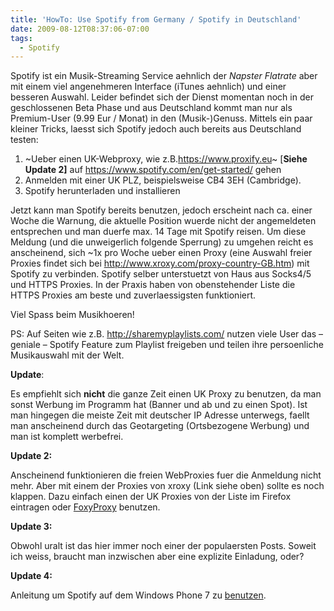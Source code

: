 ```yaml
---
title: 'HowTo: Use Spotify from Germany / Spotify in Deutschland'
date: 2009-08-12T08:37:06-07:00
tags:
  - Spotify
---
```

Spotify ist ein Musik-Streaming Service aehnlich der _Napster Flatrate_ aber mit einem viel angenehmeren Interface (iTunes aehnlich) und einer besseren Auswahl. Leider befindet sich der Dienst momentan noch in der geschlossenen Beta Phase und aus Deutschland kommt man nur als Premium-User (9.99 Eur / Monat) in den (Musik-)Genuss. Mittels ein paar kleiner Tricks, laesst sich Spotify jedoch auch bereits aus Deutschland testen:

  1. ~Ueber einen UK-Webproxy, wie z.B.<a href="https://www.proxify.eu" target="_blank">https://www.proxify.eu</a>~ [**Siehe Update 2]** auf <a href="https://www.spotify.com/en/get-started/" target="_blank" >https://www.spotify.com/en/get-started/</a> gehen
  2. Anmelden mit einer UK PLZ, beispielsweise CB4 3EH (Cambridge).
  3. Spotify herunterladen und installieren

Jetzt kann man Spotify bereits benutzen, jedoch erscheint nach ca. einer Woche die Warnung, die aktuelle Position wuerde nicht der angemeldeten entsprechen und man duerfe max. 14 Tage mit Spotify reisen. Um diese Meldung (und die unweigerlich folgende Sperrung) zu umgehen reicht es anscheinend, sich ~1x pro Woche ueber einen Proxy (eine Auswahl freier Proxies findet sich bei  http://www.xroxy.com/proxy-country-GB.htm) mit Spotify zu verbinden. Spotify selber unterstuetzt von Haus aus Socks4/5 und HTTPS Proxies. In der Praxis haben von obenstehender Liste die HTTPS Proxies am beste und zuverlaessigsten funktioniert.

Viel Spass beim Musikhoeren!

PS: Auf Seiten wie z.B.  http://sharemyplaylists.com/ nutzen viele User das &#8211; geniale &#8211; Spotify Feature zum Playlist freigeben und teilen ihre persoenliche Musikauswahl mit der Welt.

**Update**:

Es empfiehlt sich **nicht** die ganze Zeit einen UK Proxy zu benutzen, da man sonst Werbung im Programm hat (Banner und ab und zu einen Spot). Ist man hingegen die meiste Zeit mit deutscher IP Adresse unterwegs, faellt man anscheinend durch das Geotargeting (Ortsbezogene Werbung) und man ist komplett werbefrei.

**Update 2:**

Anscheinend funktionieren die freien WebProxies fuer die Anmeldung nicht mehr. Aber mit einem der Proxies von xroxy (Link siehe oben) sollte es noch klappen. Dazu einfach einen der UK Proxies von der Liste im Firefox eintragen oder <a href="https://addons.mozilla.org/de/firefox/addon/2464" target="_blank">FoxyProxy</a> benutzen.

**Update 3:**

Obwohl uralt ist das hier immer noch einer der populaersten Posts. Soweit ich weiss, braucht man inzwischen aber eine explizite Einladung, oder?

**Update 4:**

Anleitung um Spotify auf dem Windows Phone 7 zu <a href="http://cschleiden.wordpress.com/2011/11/10/spotify-app-auf-windows-phone-7-in-deutschland-spotify-on-windows-phone-7-from-germany/" target="_blank">benutzen</a>.